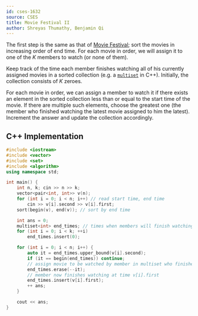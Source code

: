 ```yaml
---
id: cses-1632
source: CSES
title: Movie Festival II
author: Shreyas Thumathy, Benjamin Qi
---
```


<!-- In this problem, we're asked the maximum number of movie intervals $(start, end)$ we can cover using $k$ people. -->

<!-- ## Main Idea -->

The first step is the same as that of [Movie Festival](/silver/greedy-sorting#example---the-scheduling-problem); sort the movies in increasing order of end time. For each movie in order, we will assign it to one of the $K$ members to watch (or none of them).

Keep track of the time each member finishes watching all of his currently assigned movies in a sorted collection (e.g. a [`multiset`](https://en.cppreference.com/w/cpp/container/multiset) in C++). Initially, the collection consists of $K$ zeroes.

For each movie in order, we can assign a member to watch it if there exists an element in the sorted collection less than or equal to the start time of the movie. If there are multiple such elements, choose the greatest one (the member who finished watching the latest movie assigned to him the latest). Increment the answer and update the collection accordingly.

<!-- If there are multiple members, choose the one who finishes watching the previous movie latest (that way, if we encounter a movie that has an earlier start time, we can still assign that movie). -->

<LanguageSection>

<CPPSection>

## C++ Implementation

```cpp
#include <iostream>
#include <vector>
#include <set>
#include <algorithm>
using namespace std;

int main() {
	int n, k; cin >> n >> k;
	vector<pair<int, int>> v(n);
	for (int i = 0; i < n; i++) // read start time, end time
		cin >> v[i].second >> v[i].first;
	sort(begin(v), end(v)); // sort by end time

	int ans = 0;
	multiset<int> end_times; // times when members will finish watching movies
	for (int i = 0; i < k; ++i)
		end_times.insert(0);

	for (int i = 0; i < n; i++) {
		auto it = end_times.upper_bound(v[i].second);
		if (it == begin(end_times)) continue;
		// assign movie to be watched by member in multiset who finishes at time *prev(it)
		end_times.erase(--it);
		// member now finishes watching at time v[i].first
		end_times.insert(v[i].first);
		++ ans;
	}

	cout << ans;
}
```

</CPPSection>

</LanguageSection>
